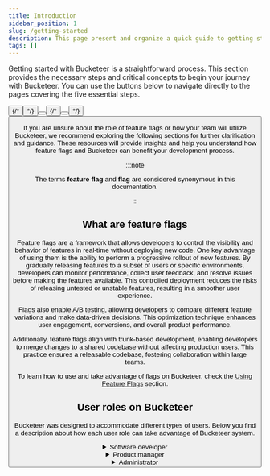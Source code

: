 ```yaml
---
title: Introduction
sidebar_position: 1
slug: /getting-started
description: This page present and organize a quick guide to getting started with the documentation.
tags: []
---
```



Getting started with Bucketeer is a straightforward process. This section provides the necessary steps and critical concepts to begin your journey with Bucketeer. You can use the buttons below to navigate directly to the pages covering the five essential steps.

<ButtonShelf>
  <Button
    redirect="../getting-started/create-bucketeer-account"
    title="1. Create an acccount"
    info="Learn about account types, roles and how to create an account."
  />
  {/* <Button
    redirect="../getting-started/get-your-credentials"
    title="Get your credentials "
    info="Get your credentials to start using Bucketeer."
  /> */}
  <Button
    redirect="../getting-started/bucketeer-dashboard"
    title="2. Bucketeer dashboard"
    info="Check all the main functions and panels available on the Bucketeer Dashboard."
  />
  <Button
    redirect="../getting-started/quickstart"
    title="3. Quickstart"
    info="Present all steps to create a feature flag and integrate it to your system."
  />
  {/* <Button
    redirect="../getting-started/choose-sdk"
    title="3. Choose an SDK"
    info="Evaluate the SDK options available to take advantage of Bucketeer solution."
  />
  <Button
    redirect="../getting-started/integrate-bucketeer"
    title="4. Integrate to Bucketeer"
    info="Learn the mains steps to integrate your application with Bucketeer."
  /> */}
  <Button
    redirect="../getting-started/bucketeer-vocabulary"
    title="4. Bucketeer vocabulary "
    info="Guides you through the principal terms used in Bucketeer's documentation."
  />
</ButtonShelf>

If you are unsure about the role of feature flags or how your team will utilize Bucketeer, we recommend exploring the following sections for further clarification and guidance. These resources will provide insights and help you understand how feature flags and Bucketeer can benefit your development process.

:::note

The terms **feature flag** and **flag** are considered synonymous in this documentation.

:::

## What are feature flags

Feature flags are a framework that allows developers to control the visibility and behavior of features in real-time without deploying new code. One key advantage of using them is the ability to perform a progressive rollout of new features. By gradually releasing features to a subset of users or specific environments, developers can monitor performance, collect user feedback, and resolve issues before making the features available. This controlled deployment reduces the risks of releasing untested or unstable features, resulting in a smoother user experience.

Flags also enable A/B testing, allowing developers to compare different feature variations and make data-driven decisions. This optimization technique enhances user engagement, conversions, and overall product performance.

Additionally, feature flags align with trunk-based development, enabling developers to merge changes to a shared codebase without affecting production users. This practice ensures a releasable codebase, fostering collaboration within large teams.

To learn how to use and take advantage of flags on Bucketeer, check the [Using Feature Flags](../using-feature-flags) section.

## User roles on Bucketeer

Bucketeer was designed to accommodate different types of users. Below you find a description about how each user role can take advantage of Bucketeer system.

<details>
  <summary>Software developer</summary>
  <p>
    As a software developer, your role in using Bucketeer involves creating and
    implementing feature flags in your code to control the behavior and
    visibility of features in your application. Bucketeer provides a
    comprehensive dashboard where you can define and manage feature flags.
  </p>
  <p>
    To get started, you will need to set up feature flags on the Bucketeer
    dashboard. You can refer to the
    <a href="../using-feature-flags"> Using Feature Flags</a> guide to learn more
    about the process. Once you have your credentials and have created a feature
    flag, you can choose an SDK that best suits your application. The <a href="./choose-sdk">
      Choose an SDK
    </a> guide can assist you in making the proper selection. The <a href="../sdk">
      SDK
    </a> section of the documentation provides instructions on how to set up and
    integrate the chosen SDK into your codebase.
  </p>
  <p>
    Once you grasp how flags work, you can collaborate with other
    organization members to determine how you want to target different
    variations to specific users or user groups. As you add more feature flags to your application, your team can organize them across different environments to ensure effective management and deployment.
  </p>

  <p>
    In addition to working with feature flags, as a software developer, you may
    also have responsibilities related to feature management. You can use automation solutions to toggle flags according to your needs.
  </p>
</details>

<details>
  <summary>Product manager</summary>
  <p>
    As a product manager or rollout manager, part of your responsibilities
    involves strategically coordinating deployments and feature releases.
  </p>
  <p>
    First and foremost, it is important to understand how to enable or disable
    feature flags. Familiarize yourself with managing flags and the mechanisms
    for toggling them on and off with the
    <a href="../using-feature-flags"> Using Feature Flags</a> guide.
  </p>
  <p>
    In addition to managing flags, you play a crucial role in designing and
    monitoring experiments to assess the impact of feature releases. These
    experiments involve a series of actions to test specific hypotheses. By
    leveraging feature flags, you can selectively target different flag
    variations to specific user base segments. Thus, you can observe and compare
    the reactions and behaviors of different user groups.
  </p>
  <p>
    Utilizing feature flags enables you to conduct various types of testing,
    such as A/B testing. For more detailed information on experimentation,
    please refer to the
    <a href="../using-feature-flags/testing-with0flags"> Testing with flags </a>
    resource.
  </p>
  <p>
    By effectively utilizing flags and conducting thoughtful experiments, you
    can gain valuable insights into the impact of feature releases, optimize
    user experiences, and make informed decisions to drive the success of your
    product.
  </p>
</details>

<details>
  <summary>Administrator</summary>
  <p>
    As an account administrator in Bucketeer, you hold important
    responsibilities related to project and environment management, as well as
    user administration. Your role involves creating new projects, setting up
    environments, and managing members within the Bucketeer platform.
  </p>
  <p>
    One of your primary tasks is to create new projects. Projects serve as a way
    to organize and manage multiple members within Bucketeer. Each project has
    its own distinct set of environments and feature flags, allowing for
    efficient management of different development initiatives. A guide on how to
    create new projects will be provided in the feature.
  </p>
  <p>
    Creating and managing environments is another key responsibility.
    Environments enable you to oversee and control your feature flags throughout
    the entire development lifecycle, from local development to various stages.
    By setting up different environments, you can ensure smooth and
    well-organized flag management within specific contexts. A guide on how to
    create new projects will be provided in the feature.
  </p>
  <p>
    Additionally, as an administrator, you manage members within the Bucketeer
    platform. This includes tasks such as adding or removing members, assigning
    appropriate roles and permissions, and ensuring that the right level of
    access is granted to individuals based on their responsibilities. Check{' '}
    <a href="../getting-started/create-bucketeer-account">
      Create Bucketeer's account
    </a>{' '}
    to learn more about accounts creation or access the{' '}
    <a href="../best-practice/account-types">Bucketeer account types</a> to
    learn more about the existing roles.
  </p>
</details>
